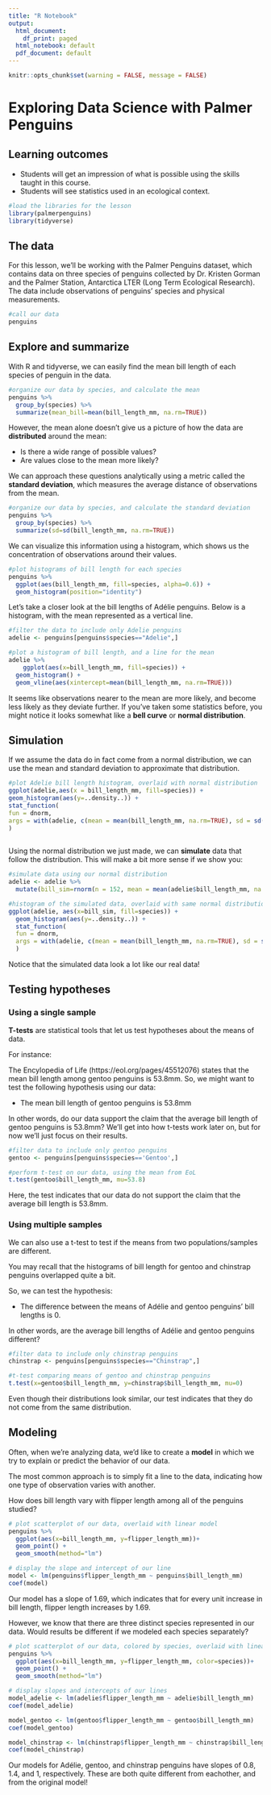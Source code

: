 ```yaml
---
title: "R Notebook"
output:
  html_document:
    df_print: paged
  html_notebook: default
  pdf_document: default
---
```

```r
knitr::opts_chunk$set(warning = FALSE, message = FALSE) 
```
# Exploring Data Science with Palmer Penguins  

## Learning outcomes  
* Students will get an impression of what is possible using the skills taught in this course.
* Students will see statistics used in an ecological context. 


```r
#load the libraries for the lesson
library(palmerpenguins)
library(tidyverse)
```

## The data  

For this lesson, we'll be working with the Palmer Penguins dataset, which contains data on three species of penguins collected by Dr. Kristen Gorman and the Palmer Station, Antarctica LTER (Long Term Ecological Research). The data include observations of penguins' species and physical measurements.  

```r
#call our data
penguins
```

## Explore and summarize  

With R and tidyverse, we can easily find the mean bill length of each species of penguin in the data.  

```r
#organize our data by species, and calculate the mean
penguins %>% 
  group_by(species) %>% 
  summarize(mean_bill=mean(bill_length_mm, na.rm=TRUE))
```

However, the mean alone doesn't give us a picture of how the data are **distributed** around the mean:  

* Is there a wide range of possible values?
* Are values close to the mean more likely?

We can approach these questions analytically using a metric called the **standard deviation**, which measures the average distance of observations from the mean.  

```r
#organize our data by species, and calculate the standard deviation
penguins %>% 
  group_by(species) %>% 
  summarize(sd=sd(bill_length_mm, na.rm=TRUE))
```

We can visualize this information using a histogram, which shows us the concentration of observations around their values.  

```r
#plot histograms of bill length for each species
penguins %>% 
  ggplot(aes(bill_length_mm, fill=species, alpha=0.6)) +
  geom_histogram(position="identity")
```

Let's take a closer look at the bill lengths of Adélie penguins. Below is a histogram, with the mean represented as a vertical line.  

```r
#filter the data to include only Adelie penguins
adelie <- penguins[penguins$species=="Adelie",]

#plot a histogram of bill length, and a line for the mean
adelie %>% 
    ggplot(aes(x=bill_length_mm, fill=species)) +
  geom_histogram() +
  geom_vline(aes(xintercept=mean(bill_length_mm, na.rm=TRUE)))

```

It seems like observations nearer to the mean are more likely, and become less likely as they deviate further. If you've taken some statistics before, you might notice it looks somewhat like a **bell curve** or **normal distribution**.    
 
## Simulation   

If we assume the data do in fact come from a normal distribution, we can use the mean and standard deviation to approximate that distribution.  

```r
#plot Adelie bill length histogram, overlaid with normal distribution
ggplot(adelie,aes(x = bill_length_mm, fill=species)) +
geom_histogram(aes(y=..density..)) +
stat_function(
fun = dnorm,
args = with(adelie, c(mean = mean(bill_length_mm, na.rm=TRUE), sd = sd(bill_length_mm, na.rm=TRUE)))
)
  
```

Using the normal distribution we just made, we can **simulate** data that follow the distribution. This will make a bit more sense if we show you:  

```r
#simulate data using our normal distribution
adelie <- adelie %>% 
  mutate(bill_sim=rnorm(n = 152, mean = mean(adelie$bill_length_mm, na.rm=TRUE), sd = sd(adelie$bill_length_mm, na.rm=TRUE)))

#histogram of the simulated data, overlaid with same normal distribution
ggplot(adelie, aes(x=bill_sim, fill=species)) +
  geom_histogram(aes(y=..density..)) +
  stat_function(
  fun = dnorm,
  args = with(adelie, c(mean = mean(bill_length_mm, na.rm=TRUE), sd = sd(bill_length_mm, na.rm=TRUE)))
  )

```

Notice that the simulated data look a lot like our real data!  


## Testing hypotheses  

### Using a single sample  
**T-tests** are statistical tools that let us test hypotheses about the means of data.   

For instance:  

The Encylopedia of Life (https://eol.org/pages/45512076) states that the mean bill length among gentoo penguins is 53.8mm. So, we might want to test the following hypothesis using our data:  

* The mean bill length of gentoo penguins is 53.8mm

In other words, do our data support the claim that the average bill length of gentoo penguins is 53.8mm? We'll get into how t-tests work later on, but for now we'll just focus on their results.  

```r
#filter data to include only gentoo penguins
gentoo <- penguins[penguins$species=='Gentoo',]

#perform t-test on our data, using the mean from EoL 
t.test(gentoo$bill_length_mm, mu=53.8)
```

Here, the test indicates that our data do not support the claim that the average bill length is 53.8mm.  


### Using multiple samples  

We can also use a t-test to test if the means from two populations/samples are different.  

You may recall that the histograms of bill length for gentoo and chinstrap penguins overlapped quite a bit.  

So, we can test the hypothesis:  

* The difference between the means of Adélie and gentoo penguins' bill lengths is 0.  

In other words, are the average bill lengths of Adélie and gentoo penguins different?  

```r
#filter data to include only chinstrap penguins
chinstrap <- penguins[penguins$species=="Chinstrap",]

#t-test comparing means of gentoo and chinstrap penguins
t.test(x=gentoo$bill_length_mm, y=chinstrap$bill_length_mm, mu=0)
```

Even though their distributions look similar, our test indicates that they do not come from the same distribution.  


## Modeling  

Often, when we're analyzing data, we'd like to create a **model** in which we try to explain or predict the behavior of our data.  

The most common approach is to simply fit a line to the data, indicating how one type of observation varies with another.   

How does bill length vary with flipper length among all of the penguins studied?  

```r
# plot scatterplot of our data, overlaid with linear model
penguins %>% 
  ggplot(aes(x=bill_length_mm, y=flipper_length_mm))+
  geom_point() +
  geom_smooth(method="lm")

# display the slope and intercept of our line
model <- lm(penguins$flipper_length_mm ~ penguins$bill_length_mm)
coef(model)
```

Our model has a slope of 1.69, which indicates that for every unit increase in bill length, flipper length increases by 1.69.  

However, we know that there are three distinct species represented in our data. Would results be different if we modeled each species separately?  


```r
# plot scatterplot of our data, colored by species, overlaid with linear models
penguins %>% 
  ggplot(aes(x=bill_length_mm, y=flipper_length_mm, color=species))+
  geom_point() +
  geom_smooth(method="lm")

# display slopes and intercepts of our lines
model_adelie <- lm(adelie$flipper_length_mm ~ adelie$bill_length_mm)
coef(model_adelie)

model_gentoo <- lm(gentoo$flipper_length_mm ~ gentoo$bill_length_mm)
coef(model_gentoo)

model_chinstrap <- lm(chinstrap$flipper_length_mm ~ chinstrap$bill_length_mm)
coef(model_chinstrap)

```

Our models for Adélie, gentoo, and chinstrap penguins have slopes of 0.8, 1.4, and 1, respectively. These are both quite different from eachother, and from the original model!  

